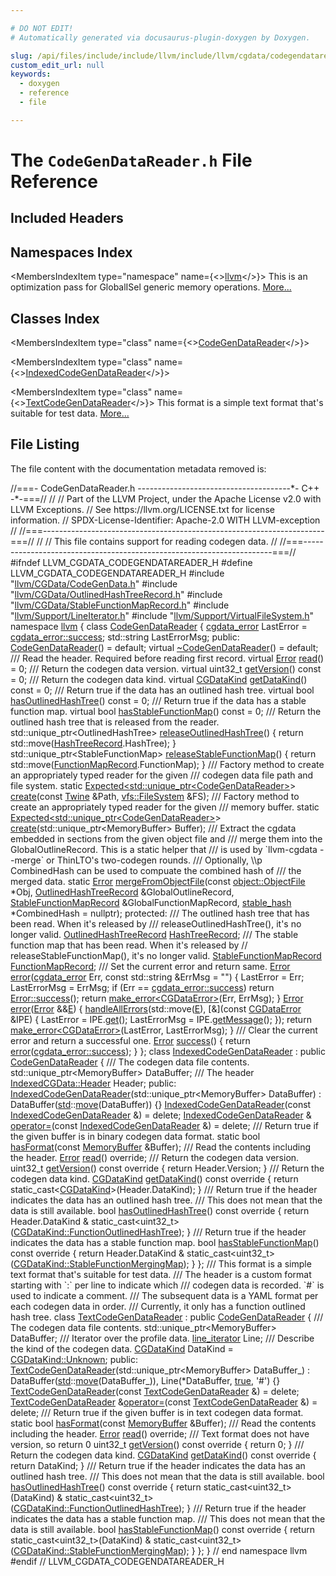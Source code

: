```yaml
---

# DO NOT EDIT!
# Automatically generated via docusaurus-plugin-doxygen by Doxygen.

slug: /api/files/include/include/llvm/include/llvm/cgdata/codegendatareader-h
custom_edit_url: null
keywords:
  - doxygen
  - reference
  - file

---
```





# The `CodeGenDataReader.h` File Reference

<DoxygenPage pluginConfig={pluginConfig}>



## Included Headers

<IncludesList>
<IncludesListItem
  filePath="llvm/CGData/CodeGenData.h"
  permalink="/docs/api/files/include/include/llvm/include/llvm/cgdata/codegendata-h"
  isLocal="true" />
<IncludesListItem
  filePath="llvm/CGData/OutlinedHashTreeRecord.h"
  permalink="/docs/api/files/include/include/llvm/include/llvm/cgdata/outlinedhashtreerecord-h"
  isLocal="true" />
<IncludesListItem
  filePath="llvm/CGData/StableFunctionMapRecord.h"
  permalink="/docs/api/files/include/include/llvm/include/llvm/cgdata/stablefunctionmaprecord-h"
  isLocal="true" />
<IncludesListItem
  filePath="llvm/Support/LineIterator.h"
  permalink="/docs/api/files/include/include/llvm/include/llvm/support/lineiterator-h"
  isLocal="true" />
<IncludesListItem
  filePath="llvm/Support/VirtualFileSystem.h"
  permalink="/docs/api/files/include/include/llvm/include/llvm/support/virtualfilesystem-h"
  isLocal="true" />
</IncludesList>

## Namespaces Index

<MembersIndex>

<MembersIndexItem
  type="namespace"
  name={<><a href="/docs/api/namespaces/llvm">llvm</a></>}>
This is an optimization pass for GlobalISel generic memory operations. <a href="/docs/api/namespaces/llvm/#details">More...</a>
</MembersIndexItem>

</MembersIndex>

## Classes Index

<MembersIndex>

<MembersIndexItem
  type="class"
  name={<><a href="/docs/api/classes/llvm/codegendatareader">CodeGenDataReader</a></>}>
</MembersIndexItem>

<MembersIndexItem
  type="class"
  name={<><a href="/docs/api/classes/llvm/indexedcodegendatareader">IndexedCodeGenDataReader</a></>}>
</MembersIndexItem>

<MembersIndexItem
  type="class"
  name={<><a href="/docs/api/classes/llvm/textcodegendatareader">TextCodeGenDataReader</a></>}>
This format is a simple text format that&#39;s suitable for test data. <a href="/docs/api/classes/llvm/textcodegendatareader/#details">More...</a>
</MembersIndexItem>

</MembersIndex>


## File Listing

The file content with the documentation metadata removed is:

<ProgramListing>

<Link id="l00001" /><CodeLine lineNumber="1"><Highlight kind="comment">//===- CodeGenDataReader.h --------------------------------------&#42;- C++ -&#42;-===//</Highlight><Highlight kind="normal"></Highlight></CodeLine>
<Link id="l00002" /><CodeLine lineNumber="2"><Highlight kind="normal"></Highlight><Highlight kind="comment">//</Highlight><Highlight kind="normal"></Highlight></CodeLine>
<Link id="l00003" /><CodeLine lineNumber="3"><Highlight kind="normal"></Highlight><Highlight kind="comment">// Part of the LLVM Project, under the Apache License v2.0 with LLVM Exceptions.</Highlight><Highlight kind="normal"></Highlight></CodeLine>
<Link id="l00004" /><CodeLine lineNumber="4"><Highlight kind="normal"></Highlight><Highlight kind="comment">// See https://llvm.org/LICENSE.txt for license information.</Highlight><Highlight kind="normal"></Highlight></CodeLine>
<Link id="l00005" /><CodeLine lineNumber="5"><Highlight kind="normal"></Highlight><Highlight kind="comment">// SPDX-License-Identifier: Apache-2.0 WITH LLVM-exception</Highlight><Highlight kind="normal"></Highlight></CodeLine>
<Link id="l00006" /><CodeLine lineNumber="6"><Highlight kind="normal"></Highlight><Highlight kind="comment">//</Highlight><Highlight kind="normal"></Highlight></CodeLine>
<Link id="l00007" /><CodeLine lineNumber="7"><Highlight kind="normal"></Highlight><Highlight kind="comment">//===----------------------------------------------------------------------===//</Highlight><Highlight kind="normal"></Highlight></CodeLine>
<Link id="l00008" /><CodeLine lineNumber="8"><Highlight kind="normal"></Highlight><Highlight kind="comment">//</Highlight><Highlight kind="normal"></Highlight></CodeLine>
<Link id="l00009" /><CodeLine lineNumber="9"><Highlight kind="normal"></Highlight><Highlight kind="comment">// This file contains support for reading codegen data.</Highlight><Highlight kind="normal"></Highlight></CodeLine>
<Link id="l00010" /><CodeLine lineNumber="10"><Highlight kind="normal"></Highlight><Highlight kind="comment">//</Highlight><Highlight kind="normal"></Highlight></CodeLine>
<Link id="l00011" /><CodeLine lineNumber="11"><Highlight kind="normal"></Highlight><Highlight kind="comment">//===----------------------------------------------------------------------===//</Highlight><Highlight kind="normal"></Highlight></CodeLine>
<Link id="l00012" /><CodeLine lineNumber="12"><Highlight kind="normal"></Highlight></CodeLine>
<Link id="l00013" /><CodeLine lineNumber="13"><Highlight kind="normal"></Highlight><Highlight kind="preprocessor">#ifndef LLVM&#95;CGDATA&#95;CODEGENDATAREADER&#95;H</Highlight><Highlight kind="normal"></Highlight></CodeLine>
<Link id="l00014" /><CodeLine lineNumber="14"><Highlight kind="normal"></Highlight><Highlight kind="preprocessor">#define LLVM&#95;CGDATA&#95;CODEGENDATAREADER&#95;H</Highlight><Highlight kind="normal"></Highlight></CodeLine>
<Link id="l00015" /><CodeLine lineNumber="15"><Highlight kind="normal"></Highlight></CodeLine>
<Link id="l00016" /><CodeLine lineNumber="16"><Highlight kind="normal"></Highlight><Highlight kind="preprocessor">#include &quot;<a href="/docs/api/files/include/include/llvm/include/llvm/cgdata/codegendata-h">llvm/CGData/CodeGenData.h</a>&quot;</Highlight><Highlight kind="normal"></Highlight></CodeLine>
<Link id="l00017" /><CodeLine lineNumber="17"><Highlight kind="normal"></Highlight><Highlight kind="preprocessor">#include &quot;<a href="/docs/api/files/include/include/llvm/include/llvm/cgdata/outlinedhashtreerecord-h">llvm/CGData/OutlinedHashTreeRecord.h</a>&quot;</Highlight><Highlight kind="normal"></Highlight></CodeLine>
<Link id="l00018" /><CodeLine lineNumber="18"><Highlight kind="normal"></Highlight><Highlight kind="preprocessor">#include &quot;<a href="/docs/api/files/include/include/llvm/include/llvm/cgdata/stablefunctionmaprecord-h">llvm/CGData/StableFunctionMapRecord.h</a>&quot;</Highlight><Highlight kind="normal"></Highlight></CodeLine>
<Link id="l00019" /><CodeLine lineNumber="19"><Highlight kind="normal"></Highlight><Highlight kind="preprocessor">#include &quot;<a href="/docs/api/files/include/include/llvm/include/llvm/support/lineiterator-h">llvm/Support/LineIterator.h</a>&quot;</Highlight><Highlight kind="normal"></Highlight></CodeLine>
<Link id="l00020" /><CodeLine lineNumber="20"><Highlight kind="normal"></Highlight><Highlight kind="preprocessor">#include &quot;<a href="/docs/api/files/include/include/llvm/include/llvm/support/virtualfilesystem-h">llvm/Support/VirtualFileSystem.h</a>&quot;</Highlight><Highlight kind="normal"></Highlight></CodeLine>
<Link id="l00021" /><CodeLine lineNumber="21"><Highlight kind="normal"></Highlight></CodeLine>
<Link id="l00022" /><CodeLine lineNumber="22"><Highlight kind="normal"></Highlight><Highlight kind="keyword">namespace </Highlight><Highlight kind="normal"><a href="/docs/api/namespaces/llvm">llvm</a> &#123;</Highlight></CodeLine>
<Link id="l00023" /><CodeLine lineNumber="23"><Highlight kind="normal"></Highlight></CodeLine>
<Link id="l00024" /><CodeLine lineNumber="24" lineLink="/docs/api/classes/llvm/codegendatareader"><Highlight kind="normal"></Highlight><Highlight kind="keyword">class </Highlight><Highlight kind="normal"><a href="/docs/api/classes/llvm/codegendatareader/#a4938a6e9b87fda35e4f530f2e7131a6a">CodeGenDataReader</a> &#123;</Highlight></CodeLine>
<Link id="l00025" /><CodeLine lineNumber="25"><Highlight kind="normal">  <a href="/docs/api/namespaces/llvm/#a6ea6fb3a4e8248113053829b7fd89c96">cgdata&#95;error</a> LastError = <a href="/docs/api/namespaces/llvm/#a6ea6fb3a4e8248113053829b7fd89c96a260ca9dd8a4577fc00b7bd5810298076">cgdata&#95;error::success</a>;</Highlight></CodeLine>
<Link id="l00026" /><CodeLine lineNumber="26"><Highlight kind="normal">  std::string LastErrorMsg;</Highlight></CodeLine>
<Link id="l00027" /><CodeLine lineNumber="27"><Highlight kind="normal"></Highlight></CodeLine>
<Link id="l00028" /><CodeLine lineNumber="28"><Highlight kind="normal"></Highlight><Highlight kind="keyword">public</Highlight><Highlight kind="normal">:</Highlight></CodeLine>
<Link id="l00029" /><CodeLine lineNumber="29" lineLink="/docs/api/classes/llvm/codegendatareader/#a4938a6e9b87fda35e4f530f2e7131a6a"><Highlight kind="normal">  <a href="/docs/api/classes/llvm/codegendatareader/#a4938a6e9b87fda35e4f530f2e7131a6a">CodeGenDataReader</a>() = </Highlight><Highlight kind="keywordflow">default</Highlight><Highlight kind="normal">;</Highlight></CodeLine>
<Link id="l00030" /><CodeLine lineNumber="30" lineLink="/docs/api/classes/llvm/codegendatareader/#a25c012e7b2b088babfa4effb8b594235"><Highlight kind="normal">  </Highlight><Highlight kind="keyword">virtual</Highlight><Highlight kind="normal"> <a href="/docs/api/classes/llvm/codegendatareader/#a25c012e7b2b088babfa4effb8b594235">~CodeGenDataReader</a>() = </Highlight><Highlight kind="keywordflow">default</Highlight><Highlight kind="normal">;</Highlight></CodeLine>
<Link id="l00031" /><CodeLine lineNumber="31"><Highlight kind="normal"></Highlight><Highlight kind="comment"></Highlight></CodeLine>
<Link id="l00032" /><CodeLine lineNumber="32"><Highlight kind="comment">  /// Read the header.  Required before reading first record.</Highlight><Highlight kind="normal"></Highlight></CodeLine>
<Link id="l00033" /><CodeLine lineNumber="33" lineLink="/docs/api/classes/llvm/codegendatareader/#aa20fa4c4ea01f7b1432d0b99deb1c691"><Highlight kind="normal">  </Highlight><Highlight kind="keyword">virtual</Highlight><Highlight kind="normal"> <a href="/docs/api/classes/llvm/error">Error</a> <a href="/docs/api/classes/llvm/codegendatareader/#aa20fa4c4ea01f7b1432d0b99deb1c691">read</a>() = 0;</Highlight><Highlight kind="comment"></Highlight></CodeLine>
<Link id="l00034" /><CodeLine lineNumber="34"><Highlight kind="comment">  /// Return the codegen data version.</Highlight><Highlight kind="normal"></Highlight></CodeLine>
<Link id="l00035" /><CodeLine lineNumber="35" lineLink="/docs/api/classes/llvm/codegendatareader/#a386744755a9d21a971e5087e05199c10"><Highlight kind="normal">  </Highlight><Highlight kind="keyword">virtual</Highlight><Highlight kind="normal"> uint32&#95;t <a href="/docs/api/classes/llvm/codegendatareader/#a386744755a9d21a971e5087e05199c10">getVersion</a>() </Highlight><Highlight kind="keyword">const</Highlight><Highlight kind="normal"> = 0;</Highlight><Highlight kind="comment"></Highlight></CodeLine>
<Link id="l00036" /><CodeLine lineNumber="36"><Highlight kind="comment">  /// Return the codegen data kind.</Highlight><Highlight kind="normal"></Highlight></CodeLine>
<Link id="l00037" /><CodeLine lineNumber="37" lineLink="/docs/api/classes/llvm/codegendatareader/#a8cea1e14735c7e639093889ef58d358c"><Highlight kind="normal">  </Highlight><Highlight kind="keyword">virtual</Highlight><Highlight kind="normal"> <a href="/docs/api/namespaces/llvm/#a0ba893e7dc00f439ef557e79f12e899f">CGDataKind</a> <a href="/docs/api/classes/llvm/codegendatareader/#a8cea1e14735c7e639093889ef58d358c">getDataKind</a>() </Highlight><Highlight kind="keyword">const</Highlight><Highlight kind="normal"> = 0;</Highlight><Highlight kind="comment"></Highlight></CodeLine>
<Link id="l00038" /><CodeLine lineNumber="38"><Highlight kind="comment">  /// Return true if the data has an outlined hash tree.</Highlight><Highlight kind="normal"></Highlight></CodeLine>
<Link id="l00039" /><CodeLine lineNumber="39" lineLink="/docs/api/classes/llvm/codegendatareader/#a1952f67f7a36cf1438bb35532e2c9681"><Highlight kind="normal">  </Highlight><Highlight kind="keyword">virtual</Highlight><Highlight kind="normal"> </Highlight><Highlight kind="keywordtype">bool</Highlight><Highlight kind="normal"> <a href="/docs/api/classes/llvm/codegendatareader/#a1952f67f7a36cf1438bb35532e2c9681">hasOutlinedHashTree</a>() </Highlight><Highlight kind="keyword">const</Highlight><Highlight kind="normal"> = 0;</Highlight><Highlight kind="comment"></Highlight></CodeLine>
<Link id="l00040" /><CodeLine lineNumber="40"><Highlight kind="comment">  /// Return true if the data has a stable function map.</Highlight><Highlight kind="normal"></Highlight></CodeLine>
<Link id="l00041" /><CodeLine lineNumber="41" lineLink="/docs/api/classes/llvm/codegendatareader/#a340784b8d4d214561c2e4115e7796d97"><Highlight kind="normal">  </Highlight><Highlight kind="keyword">virtual</Highlight><Highlight kind="normal"> </Highlight><Highlight kind="keywordtype">bool</Highlight><Highlight kind="normal"> <a href="/docs/api/classes/llvm/codegendatareader/#a340784b8d4d214561c2e4115e7796d97">hasStableFunctionMap</a>() </Highlight><Highlight kind="keyword">const</Highlight><Highlight kind="normal"> = 0;</Highlight><Highlight kind="comment"></Highlight></CodeLine>
<Link id="l00042" /><CodeLine lineNumber="42"><Highlight kind="comment">  /// Return the outlined hash tree that is released from the reader.</Highlight><Highlight kind="normal"></Highlight></CodeLine>
<Link id="l00043" /><CodeLine lineNumber="43" lineLink="/docs/api/classes/llvm/codegendatareader/#ad418978423ac3f031d4a4aab04708310"><Highlight kind="normal">  std::unique&#95;ptr&lt;OutlinedHashTree&gt; <a href="/docs/api/classes/llvm/codegendatareader/#ad418978423ac3f031d4a4aab04708310">releaseOutlinedHashTree</a>() &#123;</Highlight></CodeLine>
<Link id="l00044" /><CodeLine lineNumber="44"><Highlight kind="normal">    </Highlight><Highlight kind="keywordflow">return</Highlight><Highlight kind="normal"> std::move(<a href="/docs/api/classes/llvm/codegendatareader/#a3897d2b4576b899d566186c2a97a7a79">HashTreeRecord</a>.HashTree);</Highlight></CodeLine>
<Link id="l00045" /><CodeLine lineNumber="45"><Highlight kind="normal">  &#125;</Highlight></CodeLine>
<Link id="l00046" /><CodeLine lineNumber="46" lineLink="/docs/api/classes/llvm/codegendatareader/#a50647452c64c1fab25b232c4827ccd2b"><Highlight kind="normal">  std::unique&#95;ptr&lt;StableFunctionMap&gt; <a href="/docs/api/classes/llvm/codegendatareader/#a50647452c64c1fab25b232c4827ccd2b">releaseStableFunctionMap</a>() &#123;</Highlight></CodeLine>
<Link id="l00047" /><CodeLine lineNumber="47"><Highlight kind="normal">    </Highlight><Highlight kind="keywordflow">return</Highlight><Highlight kind="normal"> std::move(<a href="/docs/api/classes/llvm/codegendatareader/#a83f3e8474f7cca254a19d876f2e9a3b7">FunctionMapRecord</a>.FunctionMap);</Highlight></CodeLine>
<Link id="l00048" /><CodeLine lineNumber="48"><Highlight kind="normal">  &#125;</Highlight></CodeLine>
<Link id="l00049" /><CodeLine lineNumber="49"><Highlight kind="normal"></Highlight><Highlight kind="comment"></Highlight></CodeLine>
<Link id="l00050" /><CodeLine lineNumber="50"><Highlight kind="comment">  /// Factory method to create an appropriately typed reader for the given</Highlight></CodeLine>
<Link id="l00051" /><CodeLine lineNumber="51"><Highlight kind="comment">  /// codegen data file path and file system.</Highlight><Highlight kind="normal"></Highlight></CodeLine>
<Link id="l00052" /><CodeLine lineNumber="52"><Highlight kind="normal">  </Highlight><Highlight kind="keyword">static</Highlight><Highlight kind="normal"> <a href="/docs/api/classes/llvm/expected">Expected&lt;std::unique&#95;ptr&lt;CodeGenDataReader&gt;</a>&gt;</Highlight></CodeLine>
<Link id="l00053" /><CodeLine lineNumber="53"><Highlight kind="normal">  <a href="/docs/api/classes/llvm/codegendatareader/#a4a44372ad9be897766236ba844f560e5">create</a>(</Highlight><Highlight kind="keyword">const</Highlight><Highlight kind="normal"> <a href="/docs/api/classes/llvm/twine">Twine</a> &amp;Path, <a href="/docs/api/classes/llvm/vfs/filesystem">vfs::FileSystem</a> &amp;FS);</Highlight></CodeLine>
<Link id="l00054" /><CodeLine lineNumber="54"><Highlight kind="normal"></Highlight><Highlight kind="comment"></Highlight></CodeLine>
<Link id="l00055" /><CodeLine lineNumber="55"><Highlight kind="comment">  /// Factory method to create an appropriately typed reader for the given</Highlight></CodeLine>
<Link id="l00056" /><CodeLine lineNumber="56"><Highlight kind="comment">  /// memory buffer.</Highlight><Highlight kind="normal"></Highlight></CodeLine>
<Link id="l00057" /><CodeLine lineNumber="57"><Highlight kind="normal">  </Highlight><Highlight kind="keyword">static</Highlight><Highlight kind="normal"> <a href="/docs/api/classes/llvm/expected">Expected&lt;std::unique&#95;ptr&lt;CodeGenDataReader&gt;</a>&gt;</Highlight></CodeLine>
<Link id="l00058" /><CodeLine lineNumber="58"><Highlight kind="normal">  <a href="/docs/api/classes/llvm/codegendatareader/#a4a44372ad9be897766236ba844f560e5">create</a>(std::unique&#95;ptr&lt;MemoryBuffer&gt; Buffer);</Highlight></CodeLine>
<Link id="l00059" /><CodeLine lineNumber="59"><Highlight kind="normal"></Highlight><Highlight kind="comment"></Highlight></CodeLine>
<Link id="l00060" /><CodeLine lineNumber="60"><Highlight kind="comment">  /// Extract the cgdata embedded in sections from the given object file and</Highlight></CodeLine>
<Link id="l00061" /><CodeLine lineNumber="61"><Highlight kind="comment">  /// merge them into the GlobalOutlineRecord. This is a static helper that</Highlight></CodeLine>
<Link id="l00062" /><CodeLine lineNumber="62"><Highlight kind="comment">  /// is used by &#96;llvm-cgdata --merge&#96; or ThinLTO&#39;s two-codegen rounds.</Highlight></CodeLine>
<Link id="l00063" /><CodeLine lineNumber="63"><Highlight kind="comment">  /// Optionally, \\p CombinedHash can be used to compuate the combined hash of</Highlight></CodeLine>
<Link id="l00064" /><CodeLine lineNumber="64"><Highlight kind="comment">  /// the merged data.</Highlight><Highlight kind="normal"></Highlight></CodeLine>
<Link id="l00065" /><CodeLine lineNumber="65"><Highlight kind="normal">  </Highlight><Highlight kind="keyword">static</Highlight><Highlight kind="normal"> <a href="/docs/api/classes/llvm/error">Error</a></Highlight></CodeLine>
<Link id="l00066" /><CodeLine lineNumber="66"><Highlight kind="normal">  <a href="/docs/api/classes/llvm/codegendatareader/#ad41848e26234890d2d908a09f6709022">mergeFromObjectFile</a>(</Highlight><Highlight kind="keyword">const</Highlight><Highlight kind="normal"> <a href="/docs/api/classes/llvm/object/objectfile">object::ObjectFile</a> &#42;Obj,</Highlight></CodeLine>
<Link id="l00067" /><CodeLine lineNumber="67"><Highlight kind="normal">                      <a href="/docs/api/structs/llvm/outlinedhashtreerecord">OutlinedHashTreeRecord</a> &amp;GlobalOutlineRecord,</Highlight></CodeLine>
<Link id="l00068" /><CodeLine lineNumber="68"><Highlight kind="normal">                      <a href="/docs/api/structs/llvm/stablefunctionmaprecord">StableFunctionMapRecord</a> &amp;GlobalFunctionMapRecord,</Highlight></CodeLine>
<Link id="l00069" /><CodeLine lineNumber="69"><Highlight kind="normal">                      <a href="/docs/api/namespaces/llvm/#a3f07bd5ee30b6a57ddc214f64d5fd941">stable&#95;hash</a> &#42;CombinedHash = </Highlight><Highlight kind="keyword">nullptr</Highlight><Highlight kind="normal">);</Highlight></CodeLine>
<Link id="l00070" /><CodeLine lineNumber="70"><Highlight kind="normal"></Highlight></CodeLine>
<Link id="l00071" /><CodeLine lineNumber="71"><Highlight kind="normal"></Highlight><Highlight kind="keyword">protected</Highlight><Highlight kind="normal">:</Highlight><Highlight kind="comment"></Highlight></CodeLine>
<Link id="l00072" /><CodeLine lineNumber="72"><Highlight kind="comment">  /// The outlined hash tree that has been read. When it&#39;s released by</Highlight></CodeLine>
<Link id="l00073" /><CodeLine lineNumber="73"><Highlight kind="comment">  /// releaseOutlinedHashTree(), it&#39;s no longer valid.</Highlight><Highlight kind="normal"></Highlight></CodeLine>
<Link id="l00074" /><CodeLine lineNumber="74" lineLink="/docs/api/classes/llvm/codegendatareader/#a3897d2b4576b899d566186c2a97a7a79"><Highlight kind="normal">  <a href="/docs/api/structs/llvm/outlinedhashtreerecord">OutlinedHashTreeRecord</a> <a href="/docs/api/classes/llvm/codegendatareader/#a3897d2b4576b899d566186c2a97a7a79">HashTreeRecord</a>;</Highlight></CodeLine>
<Link id="l00075" /><CodeLine lineNumber="75"><Highlight kind="normal"></Highlight><Highlight kind="comment"></Highlight></CodeLine>
<Link id="l00076" /><CodeLine lineNumber="76"><Highlight kind="comment">  /// The stable function map that has been read. When it&#39;s released by</Highlight><Highlight kind="normal"></Highlight></CodeLine>
<Link id="l00077" /><CodeLine lineNumber="77"><Highlight kind="normal">  </Highlight><Highlight kind="comment">// releaseStableFunctionMap(), it&#39;s no longer valid.</Highlight><Highlight kind="normal"></Highlight></CodeLine>
<Link id="l00078" /><CodeLine lineNumber="78" lineLink="/docs/api/classes/llvm/codegendatareader/#a83f3e8474f7cca254a19d876f2e9a3b7"><Highlight kind="normal">  <a href="/docs/api/structs/llvm/stablefunctionmaprecord">StableFunctionMapRecord</a> <a href="/docs/api/classes/llvm/codegendatareader/#a83f3e8474f7cca254a19d876f2e9a3b7">FunctionMapRecord</a>;</Highlight></CodeLine>
<Link id="l00079" /><CodeLine lineNumber="79"><Highlight kind="normal"></Highlight><Highlight kind="comment"></Highlight></CodeLine>
<Link id="l00080" /><CodeLine lineNumber="80"><Highlight kind="comment">  /// Set the current error and return same.</Highlight><Highlight kind="normal"></Highlight></CodeLine>
<Link id="l00081" /><CodeLine lineNumber="81" lineLink="/docs/api/classes/llvm/codegendatareader/#a4d9d859b066e0d93458a74c4763cf553"><Highlight kind="normal">  <a href="/docs/api/classes/llvm/error">Error</a> <a href="/docs/api/classes/llvm/codegendatareader/#a4d9d859b066e0d93458a74c4763cf553">error</a>(<a href="/docs/api/namespaces/llvm/#a6ea6fb3a4e8248113053829b7fd89c96">cgdata&#95;error</a> Err, </Highlight><Highlight kind="keyword">const</Highlight><Highlight kind="normal"> std::string &amp;ErrMsg = </Highlight><Highlight kind="stringliteral">&quot;&quot;</Highlight><Highlight kind="normal">) &#123;</Highlight></CodeLine>
<Link id="l00082" /><CodeLine lineNumber="82"><Highlight kind="normal">    LastError = Err;</Highlight></CodeLine>
<Link id="l00083" /><CodeLine lineNumber="83"><Highlight kind="normal">    LastErrorMsg = ErrMsg;</Highlight></CodeLine>
<Link id="l00084" /><CodeLine lineNumber="84"><Highlight kind="normal">    </Highlight><Highlight kind="keywordflow">if</Highlight><Highlight kind="normal"> (Err == <a href="/docs/api/namespaces/llvm/#a6ea6fb3a4e8248113053829b7fd89c96a260ca9dd8a4577fc00b7bd5810298076">cgdata&#95;error::success</a>)</Highlight></CodeLine>
<Link id="l00085" /><CodeLine lineNumber="85"><Highlight kind="normal">      </Highlight><Highlight kind="keywordflow">return</Highlight><Highlight kind="normal"> <a href="/docs/api/classes/llvm/error/#a4dfd0813c3d0e0a30439b5a3e9196b59">Error::success</a>();</Highlight></CodeLine>
<Link id="l00086" /><CodeLine lineNumber="86"><Highlight kind="normal">    </Highlight><Highlight kind="keywordflow">return</Highlight><Highlight kind="normal"> <a href="/docs/api/namespaces/llvm/#a9999bd897fc8a1648bd69b36fee2d357">make&#95;error&lt;CGDataError&gt;</a>(Err, ErrMsg);</Highlight></CodeLine>
<Link id="l00087" /><CodeLine lineNumber="87"><Highlight kind="normal">  &#125;</Highlight></CodeLine>
<Link id="l00088" /><CodeLine lineNumber="88"><Highlight kind="normal"></Highlight></CodeLine>
<Link id="l00089" /><CodeLine lineNumber="89" lineLink="/docs/api/classes/llvm/codegendatareader/#aa674edf94147d4f7be423bcb307ab377"><Highlight kind="normal">  <a href="/docs/api/classes/llvm/error">Error</a> <a href="/docs/api/classes/llvm/codegendatareader/#aa674edf94147d4f7be423bcb307ab377">error</a>(<a href="/docs/api/classes/llvm/error">Error</a> &amp;&amp;<a href="/docs/api/files/lib/lib/ir/builtingcs-cpp/#abb2b3a60ccc38a28239e19a1646e0c8a">E</a>) &#123;</Highlight></CodeLine>
<Link id="l00090" /><CodeLine lineNumber="90"><Highlight kind="normal">    <a href="/docs/api/namespaces/llvm/#a2aa0f5c36ac6291f5d5f2b4efd9ffe70">handleAllErrors</a>(std::move(<a href="/docs/api/files/lib/lib/ir/builtingcs-cpp/#abb2b3a60ccc38a28239e19a1646e0c8a">E</a>), &#91;&amp;&#93;(</Highlight><Highlight kind="keyword">const</Highlight><Highlight kind="normal"> <a href="/docs/api/classes/llvm/cgdataerror">CGDataError</a> &amp;IPE) &#123;</Highlight></CodeLine>
<Link id="l00091" /><CodeLine lineNumber="91"><Highlight kind="normal">      LastError = IPE.<a href="/docs/api/classes/llvm/cgdataerror/#af723597667ca015a380525ed878859b9">get</a>();</Highlight></CodeLine>
<Link id="l00092" /><CodeLine lineNumber="92"><Highlight kind="normal">      LastErrorMsg = IPE.<a href="/docs/api/classes/llvm/cgdataerror/#a1990c5de7fed9ac92508512f4328580f">getMessage</a>();</Highlight></CodeLine>
<Link id="l00093" /><CodeLine lineNumber="93"><Highlight kind="normal">    &#125;);</Highlight></CodeLine>
<Link id="l00094" /><CodeLine lineNumber="94"><Highlight kind="normal">    </Highlight><Highlight kind="keywordflow">return</Highlight><Highlight kind="normal"> <a href="/docs/api/namespaces/llvm/#a9999bd897fc8a1648bd69b36fee2d357">make&#95;error&lt;CGDataError&gt;</a>(LastError, LastErrorMsg);</Highlight></CodeLine>
<Link id="l00095" /><CodeLine lineNumber="95"><Highlight kind="normal">  &#125;</Highlight></CodeLine>
<Link id="l00096" /><CodeLine lineNumber="96"><Highlight kind="normal"></Highlight><Highlight kind="comment"></Highlight></CodeLine>
<Link id="l00097" /><CodeLine lineNumber="97"><Highlight kind="comment">  /// Clear the current error and return a successful one.</Highlight><Highlight kind="normal"></Highlight></CodeLine>
<Link id="l00098" /><CodeLine lineNumber="98" lineLink="/docs/api/classes/llvm/codegendatareader/#a1ef2fb8f19fa17d3e0445cc0f00b8a9a"><Highlight kind="normal">  <a href="/docs/api/classes/llvm/error">Error</a> <a href="/docs/api/classes/llvm/codegendatareader/#a1ef2fb8f19fa17d3e0445cc0f00b8a9a">success</a>() &#123; </Highlight><Highlight kind="keywordflow">return</Highlight><Highlight kind="normal"> <a href="/docs/api/files/lib/lib/debuginfo/lib/debuginfo/codeview/symbolrecordmapping-cpp/#a9cdf893c7d17e47fa1ed8bebf92a5da4">error</a>(<a href="/docs/api/namespaces/llvm/#a6ea6fb3a4e8248113053829b7fd89c96a260ca9dd8a4577fc00b7bd5810298076">cgdata&#95;error::success</a>); &#125;</Highlight></CodeLine>
<Link id="l00099" /><CodeLine lineNumber="99"><Highlight kind="normal">&#125;;</Highlight></CodeLine>
<Link id="l00100" /><CodeLine lineNumber="100"><Highlight kind="normal"></Highlight></CodeLine>
<Link id="l00101" /><CodeLine lineNumber="101" lineLink="/docs/api/classes/llvm/indexedcodegendatareader"><Highlight kind="normal"></Highlight><Highlight kind="keyword">class </Highlight><Highlight kind="normal"><a href="/docs/api/classes/llvm/indexedcodegendatareader/#a92308cb683e65696aaa2b07819e006d9">IndexedCodeGenDataReader</a> : </Highlight><Highlight kind="keyword">public</Highlight><Highlight kind="normal"> <a href="/docs/api/classes/llvm/codegendatareader/#a4938a6e9b87fda35e4f530f2e7131a6a">CodeGenDataReader</a> &#123;</Highlight><Highlight kind="comment"></Highlight></CodeLine>
<Link id="l00102" /><CodeLine lineNumber="102"><Highlight kind="comment">  /// The codegen data file contents.</Highlight><Highlight kind="normal"></Highlight></CodeLine>
<Link id="l00103" /><CodeLine lineNumber="103"><Highlight kind="normal">  std::unique&#95;ptr&lt;MemoryBuffer&gt; DataBuffer;</Highlight><Highlight kind="comment"></Highlight></CodeLine>
<Link id="l00104" /><CodeLine lineNumber="104"><Highlight kind="comment">  /// The header</Highlight><Highlight kind="normal"></Highlight></CodeLine>
<Link id="l00105" /><CodeLine lineNumber="105"><Highlight kind="normal">  <a href="/docs/api/structs/llvm/indexedcgdata/header">IndexedCGData::Header</a> Header;</Highlight></CodeLine>
<Link id="l00106" /><CodeLine lineNumber="106"><Highlight kind="normal"></Highlight></CodeLine>
<Link id="l00107" /><CodeLine lineNumber="107"><Highlight kind="normal"></Highlight><Highlight kind="keyword">public</Highlight><Highlight kind="normal">:</Highlight></CodeLine>
<Link id="l00108" /><CodeLine lineNumber="108" lineLink="/docs/api/classes/llvm/indexedcodegendatareader/#a92308cb683e65696aaa2b07819e006d9"><Highlight kind="normal">  <a href="/docs/api/classes/llvm/indexedcodegendatareader/#a92308cb683e65696aaa2b07819e006d9">IndexedCodeGenDataReader</a>(std::unique&#95;ptr&lt;MemoryBuffer&gt; DataBuffer)</Highlight></CodeLine>
<Link id="l00109" /><CodeLine lineNumber="109"><Highlight kind="normal">      : DataBuffer(<a href="/docs/api/namespaces/std">std</a>::<a href="/docs/api/namespaces/llvm/#abfc9c7ecf70f66901e439f7c04ef3dbb">move</a>(DataBuffer)) &#123;&#125;</Highlight></CodeLine>
<Link id="l00110" /><CodeLine lineNumber="110" lineLink="/docs/api/classes/llvm/indexedcodegendatareader/#a7a7a54c7e6de6c228adfd1353af2ea6b"><Highlight kind="normal">  <a href="/docs/api/classes/llvm/indexedcodegendatareader/#a7a7a54c7e6de6c228adfd1353af2ea6b">IndexedCodeGenDataReader</a>(</Highlight><Highlight kind="keyword">const</Highlight><Highlight kind="normal"> <a href="/docs/api/classes/llvm/indexedcodegendatareader/#a92308cb683e65696aaa2b07819e006d9">IndexedCodeGenDataReader</a> &amp;) = </Highlight><Highlight kind="keyword">delete</Highlight><Highlight kind="normal">;</Highlight></CodeLine>
<Link id="l00111" /><CodeLine lineNumber="111"><Highlight kind="normal">  <a href="/docs/api/classes/llvm/indexedcodegendatareader/#a92308cb683e65696aaa2b07819e006d9">IndexedCodeGenDataReader</a> &amp;</Highlight></CodeLine>
<Link id="l00112" /><CodeLine lineNumber="112" lineLink="/docs/api/classes/llvm/indexedcodegendatareader/#aaa3cd201023486c1b6fe0291299cb530"><Highlight kind="normal">  <a href="/docs/api/classes/llvm/indexedcodegendatareader/#aaa3cd201023486c1b6fe0291299cb530">operator=</a>(</Highlight><Highlight kind="keyword">const</Highlight><Highlight kind="normal"> <a href="/docs/api/classes/llvm/indexedcodegendatareader/#a92308cb683e65696aaa2b07819e006d9">IndexedCodeGenDataReader</a> &amp;) = </Highlight><Highlight kind="keyword">delete</Highlight><Highlight kind="normal">;</Highlight></CodeLine>
<Link id="l00113" /><CodeLine lineNumber="113"><Highlight kind="normal"></Highlight><Highlight kind="comment"></Highlight></CodeLine>
<Link id="l00114" /><CodeLine lineNumber="114"><Highlight kind="comment">  /// Return true if the given buffer is in binary codegen data format.</Highlight><Highlight kind="normal"></Highlight></CodeLine>
<Link id="l00115" /><CodeLine lineNumber="115"><Highlight kind="normal">  </Highlight><Highlight kind="keyword">static</Highlight><Highlight kind="normal"> </Highlight><Highlight kind="keywordtype">bool</Highlight><Highlight kind="normal"> <a href="/docs/api/classes/llvm/indexedcodegendatareader/#a3d830a3c802045bb715c15756112ab48">hasFormat</a>(</Highlight><Highlight kind="keyword">const</Highlight><Highlight kind="normal"> <a href="/docs/api/classes/llvm/memorybuffer">MemoryBuffer</a> &amp;Buffer);</Highlight><Highlight kind="comment"></Highlight></CodeLine>
<Link id="l00116" /><CodeLine lineNumber="116"><Highlight kind="comment">  /// Read the contents including the header.</Highlight><Highlight kind="normal"></Highlight></CodeLine>
<Link id="l00117" /><CodeLine lineNumber="117"><Highlight kind="normal">  <a href="/docs/api/classes/llvm/error">Error</a> <a href="/docs/api/classes/llvm/indexedcodegendatareader/#a3f022987ea846df57d06f91074954335">read</a>() </Highlight><Highlight kind="keyword">override</Highlight><Highlight kind="normal">;</Highlight><Highlight kind="comment"></Highlight></CodeLine>
<Link id="l00118" /><CodeLine lineNumber="118"><Highlight kind="comment">  /// Return the codegen data version.</Highlight><Highlight kind="normal"></Highlight></CodeLine>
<Link id="l00119" /><CodeLine lineNumber="119" lineLink="/docs/api/classes/llvm/indexedcodegendatareader/#af416deefa4d3e33abb3110e18fcb0f13"><Highlight kind="normal">  uint32&#95;t <a href="/docs/api/classes/llvm/indexedcodegendatareader/#af416deefa4d3e33abb3110e18fcb0f13">getVersion</a>()</Highlight><Highlight kind="keyword"> const override </Highlight><Highlight kind="normal">&#123; </Highlight><Highlight kind="keywordflow">return</Highlight><Highlight kind="normal"> Header.Version; &#125;</Highlight><Highlight kind="comment"></Highlight></CodeLine>
<Link id="l00120" /><CodeLine lineNumber="120"><Highlight kind="comment">  /// Return the codegen data kind.</Highlight><Highlight kind="normal"></Highlight></CodeLine>
<Link id="l00121" /><CodeLine lineNumber="121" lineLink="/docs/api/classes/llvm/indexedcodegendatareader/#a94132a686c579a6c8774923a58a5ec25"><Highlight kind="normal">  <a href="/docs/api/namespaces/llvm/#a0ba893e7dc00f439ef557e79f12e899f">CGDataKind</a> <a href="/docs/api/classes/llvm/indexedcodegendatareader/#a94132a686c579a6c8774923a58a5ec25">getDataKind</a>()</Highlight><Highlight kind="keyword"> const override </Highlight><Highlight kind="normal">&#123;</Highlight></CodeLine>
<Link id="l00122" /><CodeLine lineNumber="122"><Highlight kind="normal">    </Highlight><Highlight kind="keywordflow">return</Highlight><Highlight kind="normal"> </Highlight><Highlight kind="keyword">static&#95;cast&lt;</Highlight><Highlight kind="normal"><a href="/docs/api/namespaces/llvm/#a0ba893e7dc00f439ef557e79f12e899f">CGDataKind</a></Highlight><Highlight kind="keyword">&gt;</Highlight><Highlight kind="normal">(Header.DataKind);</Highlight></CodeLine>
<Link id="l00123" /><CodeLine lineNumber="123"><Highlight kind="normal">  &#125;</Highlight><Highlight kind="comment"></Highlight></CodeLine>
<Link id="l00124" /><CodeLine lineNumber="124"><Highlight kind="comment">  /// Return true if the header indicates the data has an outlined hash tree.</Highlight></CodeLine>
<Link id="l00125" /><CodeLine lineNumber="125"><Highlight kind="comment">  /// This does not mean that the data is still available.</Highlight><Highlight kind="normal"></Highlight></CodeLine>
<Link id="l00126" /><CodeLine lineNumber="126" lineLink="/docs/api/classes/llvm/indexedcodegendatareader/#a8a622c3ffacf4ba8a9288bbe575fc92b"><Highlight kind="normal">  </Highlight><Highlight kind="keywordtype">bool</Highlight><Highlight kind="normal"> <a href="/docs/api/classes/llvm/indexedcodegendatareader/#a8a622c3ffacf4ba8a9288bbe575fc92b">hasOutlinedHashTree</a>()</Highlight><Highlight kind="keyword"> const override </Highlight><Highlight kind="normal">&#123;</Highlight></CodeLine>
<Link id="l00127" /><CodeLine lineNumber="127"><Highlight kind="normal">    </Highlight><Highlight kind="keywordflow">return</Highlight><Highlight kind="normal"> Header.DataKind &amp;</Highlight></CodeLine>
<Link id="l00128" /><CodeLine lineNumber="128"><Highlight kind="normal">           </Highlight><Highlight kind="keyword">static&#95;cast&lt;</Highlight><Highlight kind="normal">uint32&#95;t</Highlight><Highlight kind="keyword">&gt;</Highlight><Highlight kind="normal">(<a href="/docs/api/namespaces/llvm/#a0ba893e7dc00f439ef557e79f12e899fae43cdbf8003571786314ee11a4028215">CGDataKind::FunctionOutlinedHashTree</a>);</Highlight></CodeLine>
<Link id="l00129" /><CodeLine lineNumber="129"><Highlight kind="normal">  &#125;</Highlight><Highlight kind="comment"></Highlight></CodeLine>
<Link id="l00130" /><CodeLine lineNumber="130"><Highlight kind="comment">  /// Return true if the header indicates the data has a stable function map.</Highlight><Highlight kind="normal"></Highlight></CodeLine>
<Link id="l00131" /><CodeLine lineNumber="131" lineLink="/docs/api/classes/llvm/indexedcodegendatareader/#a58bf290952f374f78bba7b4d75827902"><Highlight kind="normal">  </Highlight><Highlight kind="keywordtype">bool</Highlight><Highlight kind="normal"> <a href="/docs/api/classes/llvm/indexedcodegendatareader/#a58bf290952f374f78bba7b4d75827902">hasStableFunctionMap</a>()</Highlight><Highlight kind="keyword"> const override </Highlight><Highlight kind="normal">&#123;</Highlight></CodeLine>
<Link id="l00132" /><CodeLine lineNumber="132"><Highlight kind="normal">    </Highlight><Highlight kind="keywordflow">return</Highlight><Highlight kind="normal"> Header.DataKind &amp;</Highlight></CodeLine>
<Link id="l00133" /><CodeLine lineNumber="133"><Highlight kind="normal">           </Highlight><Highlight kind="keyword">static&#95;cast&lt;</Highlight><Highlight kind="normal">uint32&#95;t</Highlight><Highlight kind="keyword">&gt;</Highlight><Highlight kind="normal">(<a href="/docs/api/namespaces/llvm/#a0ba893e7dc00f439ef557e79f12e899fa6c3b28d822d5623f3a00d66057afca55">CGDataKind::StableFunctionMergingMap</a>);</Highlight></CodeLine>
<Link id="l00134" /><CodeLine lineNumber="134"><Highlight kind="normal">  &#125;</Highlight></CodeLine>
<Link id="l00135" /><CodeLine lineNumber="135"><Highlight kind="normal">&#125;;</Highlight></CodeLine>
<Link id="l00136" /><CodeLine lineNumber="136"><Highlight kind="normal"></Highlight><Highlight kind="comment"></Highlight></CodeLine>
<Link id="l00137" /><CodeLine lineNumber="137"><Highlight kind="comment">/// This format is a simple text format that&#39;s suitable for test data.</Highlight></CodeLine>
<Link id="l00138" /><CodeLine lineNumber="138"><Highlight kind="comment">/// The header is a custom format starting with &#96;:&#96; per line to indicate which</Highlight></CodeLine>
<Link id="l00139" /><CodeLine lineNumber="139"><Highlight kind="comment">/// codegen data is recorded. &#96;#&#96; is used to indicate a comment.</Highlight></CodeLine>
<Link id="l00140" /><CodeLine lineNumber="140"><Highlight kind="comment">/// The subsequent data is a YAML format per each codegen data in order.</Highlight></CodeLine>
<Link id="l00141" /><CodeLine lineNumber="141"><Highlight kind="comment">/// Currently, it only has a function outlined hash tree.</Highlight><Highlight kind="normal"></Highlight></CodeLine>
<Link id="l00142" /><CodeLine lineNumber="142" lineLink="/docs/api/classes/llvm/textcodegendatareader"><Highlight kind="normal"></Highlight><Highlight kind="keyword">class </Highlight><Highlight kind="normal"><a href="/docs/api/classes/llvm/textcodegendatareader/#ae69f5c7f0c299614d5f4889b180df61a">TextCodeGenDataReader</a> : </Highlight><Highlight kind="keyword">public</Highlight><Highlight kind="normal"> <a href="/docs/api/classes/llvm/codegendatareader/#a4938a6e9b87fda35e4f530f2e7131a6a">CodeGenDataReader</a> &#123;</Highlight><Highlight kind="comment"></Highlight></CodeLine>
<Link id="l00143" /><CodeLine lineNumber="143"><Highlight kind="comment">  /// The codegen data file contents.</Highlight><Highlight kind="normal"></Highlight></CodeLine>
<Link id="l00144" /><CodeLine lineNumber="144"><Highlight kind="normal">  std::unique&#95;ptr&lt;MemoryBuffer&gt; DataBuffer;</Highlight><Highlight kind="comment"></Highlight></CodeLine>
<Link id="l00145" /><CodeLine lineNumber="145"><Highlight kind="comment">  /// Iterator over the profile data.</Highlight><Highlight kind="normal"></Highlight></CodeLine>
<Link id="l00146" /><CodeLine lineNumber="146"><Highlight kind="normal">  <a href="/docs/api/classes/llvm/line-iterator">line&#95;iterator</a> Line;</Highlight><Highlight kind="comment"></Highlight></CodeLine>
<Link id="l00147" /><CodeLine lineNumber="147"><Highlight kind="comment">  /// Describe the kind of the codegen data.</Highlight><Highlight kind="normal"></Highlight></CodeLine>
<Link id="l00148" /><CodeLine lineNumber="148"><Highlight kind="normal">  <a href="/docs/api/namespaces/llvm/#a0ba893e7dc00f439ef557e79f12e899f">CGDataKind</a> DataKind = <a href="/docs/api/namespaces/llvm/#a0ba893e7dc00f439ef557e79f12e899fa88183b946cc5f0e8c96b2e66e1c74a7e">CGDataKind::Unknown</a>;</Highlight></CodeLine>
<Link id="l00149" /><CodeLine lineNumber="149"><Highlight kind="normal"></Highlight></CodeLine>
<Link id="l00150" /><CodeLine lineNumber="150"><Highlight kind="normal"></Highlight><Highlight kind="keyword">public</Highlight><Highlight kind="normal">:</Highlight></CodeLine>
<Link id="l00151" /><CodeLine lineNumber="151" lineLink="/docs/api/classes/llvm/textcodegendatareader/#ae69f5c7f0c299614d5f4889b180df61a"><Highlight kind="normal">  <a href="/docs/api/classes/llvm/textcodegendatareader/#ae69f5c7f0c299614d5f4889b180df61a">TextCodeGenDataReader</a>(std::unique&#95;ptr&lt;MemoryBuffer&gt; DataBuffer&#95;)</Highlight></CodeLine>
<Link id="l00152" /><CodeLine lineNumber="152"><Highlight kind="normal">      : DataBuffer(<a href="/docs/api/namespaces/std">std</a>::<a href="/docs/api/namespaces/llvm/#abfc9c7ecf70f66901e439f7c04ef3dbb">move</a>(DataBuffer&#95;)), Line(&#42;DataBuffer, <a href="/docs/api/files/lib/lib/analysis/basicaliasanalysis-cpp/#af6d5cafbdfc5313e65d990120021a3ec">true</a>, </Highlight><Highlight kind="stringliteral">&#39;#&#39;</Highlight><Highlight kind="normal">) &#123;&#125;</Highlight></CodeLine>
<Link id="l00153" /><CodeLine lineNumber="153" lineLink="/docs/api/classes/llvm/textcodegendatareader/#ad5450da05b9514dee92bd51ff0cc0d0f"><Highlight kind="normal">  <a href="/docs/api/classes/llvm/textcodegendatareader/#ad5450da05b9514dee92bd51ff0cc0d0f">TextCodeGenDataReader</a>(</Highlight><Highlight kind="keyword">const</Highlight><Highlight kind="normal"> <a href="/docs/api/classes/llvm/textcodegendatareader/#ae69f5c7f0c299614d5f4889b180df61a">TextCodeGenDataReader</a> &amp;) = </Highlight><Highlight kind="keyword">delete</Highlight><Highlight kind="normal">;</Highlight></CodeLine>
<Link id="l00154" /><CodeLine lineNumber="154" lineLink="/docs/api/classes/llvm/textcodegendatareader/#a859c55bdbb63c4e6a96fed3caef23054"><Highlight kind="normal">  <a href="/docs/api/classes/llvm/textcodegendatareader/#ae69f5c7f0c299614d5f4889b180df61a">TextCodeGenDataReader</a> &amp;<a href="/docs/api/classes/llvm/textcodegendatareader/#a859c55bdbb63c4e6a96fed3caef23054">operator=</a>(</Highlight><Highlight kind="keyword">const</Highlight><Highlight kind="normal"> <a href="/docs/api/classes/llvm/textcodegendatareader/#ae69f5c7f0c299614d5f4889b180df61a">TextCodeGenDataReader</a> &amp;) = </Highlight><Highlight kind="keyword">delete</Highlight><Highlight kind="normal">;</Highlight></CodeLine>
<Link id="l00155" /><CodeLine lineNumber="155"><Highlight kind="normal"></Highlight><Highlight kind="comment"></Highlight></CodeLine>
<Link id="l00156" /><CodeLine lineNumber="156"><Highlight kind="comment">  /// Return true if the given buffer is in text codegen data format.</Highlight><Highlight kind="normal"></Highlight></CodeLine>
<Link id="l00157" /><CodeLine lineNumber="157"><Highlight kind="normal">  </Highlight><Highlight kind="keyword">static</Highlight><Highlight kind="normal"> </Highlight><Highlight kind="keywordtype">bool</Highlight><Highlight kind="normal"> <a href="/docs/api/classes/llvm/textcodegendatareader/#a0199559e6f0464acf4c2c30bcb041a03">hasFormat</a>(</Highlight><Highlight kind="keyword">const</Highlight><Highlight kind="normal"> <a href="/docs/api/classes/llvm/memorybuffer">MemoryBuffer</a> &amp;Buffer);</Highlight><Highlight kind="comment"></Highlight></CodeLine>
<Link id="l00158" /><CodeLine lineNumber="158"><Highlight kind="comment">  /// Read the contents including the header.</Highlight><Highlight kind="normal"></Highlight></CodeLine>
<Link id="l00159" /><CodeLine lineNumber="159"><Highlight kind="normal">  <a href="/docs/api/classes/llvm/error">Error</a> <a href="/docs/api/classes/llvm/textcodegendatareader/#a6a6f3695c97c301eee0369ec5e669c61">read</a>() </Highlight><Highlight kind="keyword">override</Highlight><Highlight kind="normal">;</Highlight><Highlight kind="comment"></Highlight></CodeLine>
<Link id="l00160" /><CodeLine lineNumber="160"><Highlight kind="comment">  /// Text format does not have version, so return 0</Highlight><Highlight kind="normal"></Highlight></CodeLine>
<Link id="l00161" /><CodeLine lineNumber="161" lineLink="/docs/api/classes/llvm/textcodegendatareader/#a9bf5a794d1bc797ac2d297e53f4dd7de"><Highlight kind="normal">  uint32&#95;t <a href="/docs/api/classes/llvm/textcodegendatareader/#a9bf5a794d1bc797ac2d297e53f4dd7de">getVersion</a>()</Highlight><Highlight kind="keyword"> const override </Highlight><Highlight kind="normal">&#123; </Highlight><Highlight kind="keywordflow">return</Highlight><Highlight kind="normal"> 0; &#125;</Highlight><Highlight kind="comment"></Highlight></CodeLine>
<Link id="l00162" /><CodeLine lineNumber="162"><Highlight kind="comment">  /// Return the codegen data kind.</Highlight><Highlight kind="normal"></Highlight></CodeLine>
<Link id="l00163" /><CodeLine lineNumber="163" lineLink="/docs/api/classes/llvm/textcodegendatareader/#af32fd4139e9b2e17498529ec3962a76b"><Highlight kind="normal">  <a href="/docs/api/namespaces/llvm/#a0ba893e7dc00f439ef557e79f12e899f">CGDataKind</a> <a href="/docs/api/classes/llvm/textcodegendatareader/#af32fd4139e9b2e17498529ec3962a76b">getDataKind</a>()</Highlight><Highlight kind="keyword"> const override </Highlight><Highlight kind="normal">&#123; </Highlight><Highlight kind="keywordflow">return</Highlight><Highlight kind="normal"> DataKind; &#125;</Highlight><Highlight kind="comment"></Highlight></CodeLine>
<Link id="l00164" /><CodeLine lineNumber="164"><Highlight kind="comment">  /// Return true if the header indicates the data has an outlined hash tree.</Highlight></CodeLine>
<Link id="l00165" /><CodeLine lineNumber="165"><Highlight kind="comment">  /// This does not mean that the data is still available.</Highlight><Highlight kind="normal"></Highlight></CodeLine>
<Link id="l00166" /><CodeLine lineNumber="166" lineLink="/docs/api/classes/llvm/textcodegendatareader/#a68854a96bdcb976a8dca5cda1d52e0ea"><Highlight kind="normal">  </Highlight><Highlight kind="keywordtype">bool</Highlight><Highlight kind="normal"> <a href="/docs/api/classes/llvm/textcodegendatareader/#a68854a96bdcb976a8dca5cda1d52e0ea">hasOutlinedHashTree</a>()</Highlight><Highlight kind="keyword"> const override </Highlight><Highlight kind="normal">&#123;</Highlight></CodeLine>
<Link id="l00167" /><CodeLine lineNumber="167"><Highlight kind="normal">    </Highlight><Highlight kind="keywordflow">return</Highlight><Highlight kind="normal"> </Highlight><Highlight kind="keyword">static&#95;cast&lt;</Highlight><Highlight kind="normal">uint32&#95;t</Highlight><Highlight kind="keyword">&gt;</Highlight><Highlight kind="normal">(DataKind) &amp;</Highlight></CodeLine>
<Link id="l00168" /><CodeLine lineNumber="168"><Highlight kind="normal">           </Highlight><Highlight kind="keyword">static&#95;cast&lt;</Highlight><Highlight kind="normal">uint32&#95;t</Highlight><Highlight kind="keyword">&gt;</Highlight><Highlight kind="normal">(<a href="/docs/api/namespaces/llvm/#a0ba893e7dc00f439ef557e79f12e899fae43cdbf8003571786314ee11a4028215">CGDataKind::FunctionOutlinedHashTree</a>);</Highlight></CodeLine>
<Link id="l00169" /><CodeLine lineNumber="169"><Highlight kind="normal">  &#125;</Highlight><Highlight kind="comment"></Highlight></CodeLine>
<Link id="l00170" /><CodeLine lineNumber="170"><Highlight kind="comment">  /// Return true if the header indicates the data has a stable function map.</Highlight></CodeLine>
<Link id="l00171" /><CodeLine lineNumber="171"><Highlight kind="comment">  /// This does not mean that the data is still available.</Highlight><Highlight kind="normal"></Highlight></CodeLine>
<Link id="l00172" /><CodeLine lineNumber="172" lineLink="/docs/api/classes/llvm/textcodegendatareader/#a2e6bd5da5516cd15d7331b544e2eb6c8"><Highlight kind="normal">  </Highlight><Highlight kind="keywordtype">bool</Highlight><Highlight kind="normal"> <a href="/docs/api/classes/llvm/textcodegendatareader/#a2e6bd5da5516cd15d7331b544e2eb6c8">hasStableFunctionMap</a>()</Highlight><Highlight kind="keyword"> const override </Highlight><Highlight kind="normal">&#123;</Highlight></CodeLine>
<Link id="l00173" /><CodeLine lineNumber="173"><Highlight kind="normal">    </Highlight><Highlight kind="keywordflow">return</Highlight><Highlight kind="normal"> </Highlight><Highlight kind="keyword">static&#95;cast&lt;</Highlight><Highlight kind="normal">uint32&#95;t</Highlight><Highlight kind="keyword">&gt;</Highlight><Highlight kind="normal">(DataKind) &amp;</Highlight></CodeLine>
<Link id="l00174" /><CodeLine lineNumber="174"><Highlight kind="normal">           </Highlight><Highlight kind="keyword">static&#95;cast&lt;</Highlight><Highlight kind="normal">uint32&#95;t</Highlight><Highlight kind="keyword">&gt;</Highlight><Highlight kind="normal">(<a href="/docs/api/namespaces/llvm/#a0ba893e7dc00f439ef557e79f12e899fa6c3b28d822d5623f3a00d66057afca55">CGDataKind::StableFunctionMergingMap</a>);</Highlight></CodeLine>
<Link id="l00175" /><CodeLine lineNumber="175"><Highlight kind="normal">  &#125;</Highlight></CodeLine>
<Link id="l00176" /><CodeLine lineNumber="176"><Highlight kind="normal">&#125;;</Highlight></CodeLine>
<Link id="l00177" /><CodeLine lineNumber="177"><Highlight kind="normal"></Highlight></CodeLine>
<Link id="l00178" /><CodeLine lineNumber="178"><Highlight kind="normal">&#125; </Highlight><Highlight kind="comment">// end namespace llvm</Highlight><Highlight kind="normal"></Highlight></CodeLine>
<Link id="l00179" /><CodeLine lineNumber="179"><Highlight kind="normal"></Highlight></CodeLine>
<Link id="l00180" /><CodeLine lineNumber="180"><Highlight kind="normal"></Highlight><Highlight kind="preprocessor">#endif </Highlight><Highlight kind="comment">// LLVM&#95;CGDATA&#95;CODEGENDATAREADER&#95;H</Highlight><Highlight kind="normal"></Highlight></CodeLine>

</ProgramListing>


</DoxygenPage>
